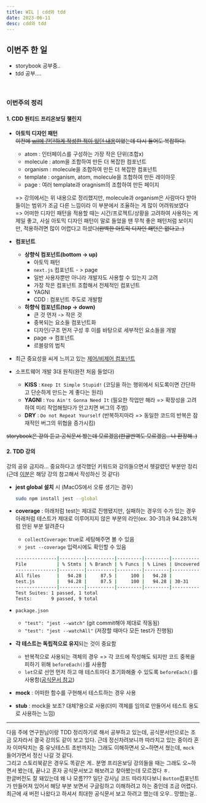 ```yaml
---
title: WIL | cdd와 tdd
date: 2023-06-11
desc: cdd와 tdd
---
```


## **이번주 한 일**

- storybook 공부중..
- tdd 공부....

<br />

### **이번주의 정리**

#### 1. CDD 원티드 프리온보딩 챌린지

- **아토믹 디자인 패턴**<br/>
  ~~이전에 [wil에 간단하게 작성한 적이 있던 내용](https://zinnli.github.io/post/React/20230318)이었는데 다시 들어도 복잡하다.~~

  - atom : 인터페이스를 구성하는 가장 작은 단위(조합x)
  - molecule : atom을 조합하여 만든 더 복잡한 컴포넌트
  - organism : molecule을 조합하여 만든 더 복잡한 컴포넌트
  - template : organism, atom, molecule을 조합하여 만든 레이아웃
  - page : 여러 template과 oragnism의 조합하여 만든 페이지

  => 강의에서는 위 내용으로 정리했지만, molecule과 organism은 사람마다 받아들이는 범위가 조금 다른 느낌이라 이 부분에서 조율하는 게 많이 어려워보였다<br/>
  => 어떠한 디자인 패턴을 적용할 때는 시간/프로젝트/상황을 고려하여 사용하는 게 제일 좋고, 사실 아토믹 디자인 패턴이 말로 들었을 땐 무척 좋은 패턴처럼 보이지만, 적용하려면 많이 어렵다고 하셨다~~(완벽한 아토믹 디자인 패턴은 없다고..)~~

- **컴포넌트**
  - **상향식 컴포넌트(bottom -> up)**
    - 아토믹 패턴
    - `next.js` 컴포넌트 - > page
    - 일반 사용자뿐만 아니라 개발자도 사용할 수 있는지 고려
    - 가장 작은 컴포넌트 조합해서 전체적인 컴포넌트
    - YAGNI
    - CDD : 컴포넌트 주도로 개발함
  - **하향식 컴포넌트(top -> down)**
    - 큰 것 먼저 -> 작은 것
    - 중복되는 요소들 컴포넌트화
    - 디자인/구조 먼저 구성 후 이를 바탕으로 세부적인 요소들을 개발
    - page -> 컴포넌트
    - 르블랑의 법칙
- 최근 중요성을 씨게 느끼고 있는 [제어/비제어 컴포넌트](https://zinnli.github.io/posts/React_06/)
- 소프트웨어 개발 3대 원칙(완전 처음 들었다)
  - **KISS** : `Keep It Simple Stupid!` (코딩을 하는 행위에서 되도록이면 간단하고 단순하게 만드는 게 좋다는 원리)
  - **YAGNI** : `You Ain't Gonna Need It` (필요한 작업만 해라 => 확장성을 고려하여 미리 작업해뒀다가 안고치면 버그의 주범)
  - **DRY** : `Do not Repeat Yourself` (반복하지마라 => 동일한 코드의 반복은 잠재적인 버그의 위협을 증가시킴)

~~storybook은 강의 듣고 공식문서 봤는데 모르겠음(한글번역도 모르겠음.. 나 환장해..)~~

#### 2. TDD 강의

강의 공유 금지라... 중요하다고 생각했던 키워드와 강의들으면서 헷갈렸던 부분만 정리(근데 [이분](https://nyagm.tistory.com/138)은 해당 강의 참고해서 작성하신 것 같다)

- **jest global 설치** 시 (MacOS에서 오류 생기는 경우)

  ```bash
  sudo npm install jest --global
  ```

- **coverage** : 아래처럼 test는 제대로 진행됐지만, 실패하는 경우의 수가 있는 경우 아래처럼 테스트가 제대로 이루어지지 않은 부분의 라인(ex. 30-31)과 94.28%처럼 안된 부분 알려준다

  - `collectCoverage`: true로 세팅해주면 볼 수 있음
  - `jest --coverage` 입력시에도 확인할 수 있음

  ```bash
  ---------------|---------|----------|---------|---------|-------------------
  File           | % Stmts | % Branch | % Funcs | % Lines | Uncovered Line #s
  ---------------|---------|----------|---------|---------|-------------------
  All files      |   94.28 |     87.5 |     100 |   94.28 |
  test.js        |   94.28 |     87.5 |     100 |   94.28 | 30-31
  ---------------|---------|----------|---------|---------|-------------------
  Test Suites: 1 passed, 1 total
  Tests:       9 passed, 9 total
  ```

- `package.json`

  - `"test": "jest --watch"` (git commit해야 제대로 작동됨)
  - `"test": "jest --watchAll"` (저장할 때마다 모든 test가 진행됨)

- **각 테스트는 독립적으로 유지**되는 것이 중요함

  - 반복적으로 사용되는 객체의 경우 => 각 코드에 작성해도 되지만 코드 중복을 피하기 위해 `beforeEach()`를 사용함
  - `let`으로 선언 먼저 하고 매 테스트마다 초기화해줄 수 있도록 `beforeEach()`를 사용함([공식문서 참고](https://jestjs.io/docs/setup-teardown#repeating-setup))

- **mock** : 어떠한 함수를 구현해서 테스트하는 경우 사용
- **stub** : mock을 보조? 대체?용으로 사용(더미 객체를 임의로 만들어서 테스트 용도로 사용하는 느낌)

<hr />

다음 주에 연구원님이랑 TDD 정리하기로 해서 공부하고 있는데, 공식문서만으로는 조금 모자라서 결국 강의도 같이 보고 있다. 근데 정신차려보니까 따라치고 있는 중이라 혼자 이마탁치는 중 유닛테스트 초반까지는 그래도 이해하면서 오~하면서 쳤는데, `mock` 들어가면서 정신 나갈 것 같다.<br/>
그리고 스토리북같은 경우도 똑같은 게.. 분명 프리온보딩 강의들을 때는 그래도 오~하면서 봤는데, 끝나고 혼자 공식문서보고 해보려고 찾아봤는데 모르겠다 ㅎ.<br/>
한글버전도 잘 돼있는데 왜 나 모름??? 일단 강사님 코드 따라치다보니 `Button`컴포넌트가 만들어져 있어서 해당 부분 보면서 구글링하고 이해하려고 하는 중인데 조금 어렵다. 최근에 새 버전 나왔다고 하셔서 최대한 공식문서 보고 하려고 했는데 오우.. 망했는걸..
